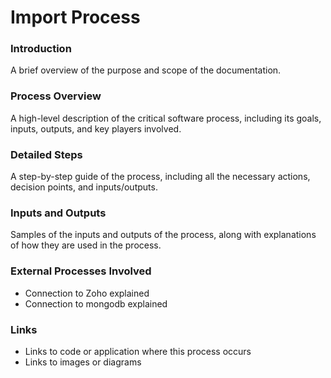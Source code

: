 # Import Process

### Introduction

A brief overview of the purpose and scope of the documentation.

### Process Overview

A high-level description of the critical software process, including its goals, inputs, outputs, and key players involved.

### Detailed Steps

A step-by-step guide of the process, including all the necessary actions, decision points, and inputs/outputs.

### Inputs and Outputs

Samples of the inputs and outputs of the process, along with explanations of how they are used in the process.

### External Processes Involved

* Connection to Zoho explained
* Connection to mongodb explained

### Links

* Links to code or application where this process occurs
* Links to images or diagrams
